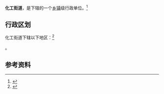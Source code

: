 {{中国乡级行政区|21/14/02/006/000}}

'''化工街道'''，是{{PRC admin/fullname|21/14/02/006/000|3}}下辖的一个[[乡镇|乡镇]]级行政单位。<ref>{{PRC admin/ref sgc|{{PRC admin/parent|21/14/02/006/000}}}}</ref>

== 行政区划 ==

化工街道下辖以下地区：<ref>{{PRC admin/ref sgc|21/14/02/006/000}}</ref>

{{PRC admin/children|21/14/02/006/000}}。

== 参考资料 ==

{{reflist}}

{{行政区划小作品}}
{{PRC admin/navcat|21/14/02/006/000}}